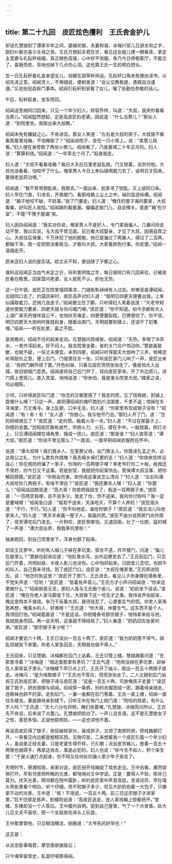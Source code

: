 ```yaml
---
---
---
```

title: 第二十九回　皮匠炫色攫利　王氏舍金护儿
---



却说孔慧娘到了谭家半年之间，婆媳欢娱，夫妻和谐，冰梅兴官儿日游太和之宇，厨妇仆厮亦喜少主母之贤。王氏方想起夫君在世，看见这女娃儿便一眼看真，拿定主意要与孔耘轩结姻，真正眼色高强，心中好不悦服。争乃今日停柩客厅，不能见了。喜极而悲，背地也掉下几点伤心泪。这也算王氏一生的明白想头。

忽一日孔耘轩备礼盒来望女儿，翁婿在碧草轩闲话。孔耘轩口角未免微劝读书，以绍先泽之意。绍闻灵人，不用细说，便躬身道：“岳父见教极是，愚婿自当谨遵。”又说些冠县衙门事体。绍闻引耘轩到家看了女儿，嘱了些勤俭恭敬的话儿。

午后，耘轩起身，坐车而回。

绍闻送至胡同口回来，只见一个年少妇人，娇容乔样，叫道：“大叔，我央你看看当票儿。”绍闻猛然想起，定是高皮匠的老婆。因说道：“什么当票儿？”那女人道：“到院里坐。我取出来大叔瞧。”

绍闻未免有嫌疑之心，不肯进去。那女人笑道：“左右是大叔的房子，大叔就不看看那屋里戏箱，不怕俺偷了？”绍闻进院子，坐在一只小凳上。说：“拿票儿我看。”妇人便在身旁取了两张小票儿。绍闻看了，乃是嘉靖二十年正月的。妇人说：“算算利钱。”绍闻道：“一年零五个月了。”起身就走。

妇人道：“大叔不看看戏箱？每日大天白日里老鼠乱跑，门又锁着，没奈何他。大叔也该看看，怕咬坏了什么。俺家男人今日上朱仙镇焵裁刀去了，说明日才回来。要捎老鼠药治哩。”

绍闻道：“我不曾带钥匙来，我取去。”一面出来，到家寻了钥匙，又上胡同口来。妇人早在门首，引进去，开南屋门。看那戏箱上尘土之中，端的鼠迹纵横。绍闻道：“箱子他咬不破，不妨事。”锁了门要走。妇人道：“俺住的屋子漏的要紧，大叔看看，好叫匠人收拾。”绍闻跟的看屋漏，偏偏走扇门儿，自会掩关。竟是“‘箱’在尔室”，不能“不愧于屋漏”矣。

妇人因向绍闻道：“我实对你说，俺家男人不是好人，专门拿我骗人。几番问你走动不曾，我以实说，与大叔不曾见面。前日看大叔娶亲，才见了大叔，因萌自荐之心。大叔往后保重，千万休犯了他的圈套。他已是骗过了两番人，得过了二百两，都输干净。我一定把势法看稳当，才敢叫大叔。大家看颜色行事。你走罢。”绍闻一溜烟走开。

原来这妇人说的是实话。趁丈夫不知，便自随了子都之心。

谁料这绍闻正当血气未定之日，际利害罔恤之年，每日胡同口有几回来往，已被皮匠看在眼里。回家盘问老婆，女人抵死不认，却也无奈。

这一日午错，皮匠正在院里墙阴乘凉，门缝影影绰绰有人过去。听嗽音是谭绍闻，出胡同口去了。约莫回来时，皮匠高声对妇人道：“我明日四更天便要出城，上朱仙镇取裁刀，还捎几张皮子。”绍闻便立住了脚。只听得妇人笑着说道：“大老爷知道你使裁刀要紧，四更天就与你闪城门哩。”皮匠道：“你不知道。如今京都有大人上湖广承天府锺祥县公干，也怕伏天难走，四更便要起程，巳牌便住了。你不信，明日四更天大炮响时我就起身，随着出南门。天明就要到镇上，还误不了赶集哩。”绍闻—一听在肚里，喜之不胜。

是夜晚间，绍闻不住的起来走动。孔慧娘问其缘故，绍闻道：“天热，多喝了冷茶水，一发作泻起来。好不闷人。我去院里坐着，省的关门合户惊动你。”慧娘虽聪敏，也就不疑，一任丈夫便宜。未到四更，绍闻只听得震天大炮响了三声，依稀还听得鼓乐之意，便上后门。门缝里往东一张，只听皮匠家门儿响了一声，皮匠出来说：“我把门朝外搭了罢。”月色如昼，只看见皮匠慌慌张张走了，像是怕大人出城，依旧锁城门意思。绍闻遂将自己后门开了，径向皮匠家来。开了外边搭儿，进门搭上里搭儿。直入其室，悄悄说道：“你休怕，我是里头院里大叔。”媟亵之语，何必细陈。

少顷，只听得皮匠叫门道：“你怎的又朝里搭了？我走的慌，忘了钱褡裢，到镇上盘缠什么哩？”只这一声，直把谭绍闻的魂吓跑到爪洼国里，千里不返；惊掉在东洋海里，万丈难寻。身上乱颤，口中无言。妇人道：“你家里有现成银子没有？”绍闻道：“有！有！有！”女人道：“你放心。我与他开门去。”那妇人开了门，道：“怎的把褡裢忘了？”皮匠道：“走的慌。敲着火寻一寻。”妇人道：“不过在那篓子上，你摸的去罢。”岂知皮匠胸有成竹，早把火刀、火石，摸在手中，一敲就着。把灯点上，只见谭绍闻蹲在墙角里，搐成一团儿。皮匠道：“那是谁？”妇人直答道：“谭大叔。”皮匠道：“你说不曾见面么？”一面说，一面早把绍闻衣服抢在怀中。

说道：“谭大叔呀！我们离乡人，在家靠父母，出门靠主人。你既读孔孟之书，必达周公之礼，为什么欺负作践俺？我去喊乡保打更的去！”妇人道：“你快休恁样没良心！你在南阳府骗了一家子，你得的一百两银子哩？李老爷打你二十板，疮痂还不曾好，你今日又干这事。若是到官，我就把你前案供出。管保谭大叔没事，把你解回原籍。”皮匠道：“你倒会厉害。依你说这事该怎么清白？”扫人道：“左右叫谭大叔给你几两银子，有啥不清白？”皮匠道：“我还要杀人哩！”妇人道：“你罢么！”绍闻战战兢说道：“高大哥！你若把我超生了，我送一百两银子来。”皮匠道：“一百两赏我哩，且不说多少。放走了你，你不送来，我向你讨账吗？我一定是要喊哩！”绍闻急口道：“我若不送来，天诛地灭，不算个人养的！”皮匠摇头道：“不行，不行。”妇人道：“你不叫他走，谁给你银子？”皮匠道：“我生法儿叫他家来人。”妇人道：“黑天半夜轰一屋子人，我嚣的慌。”皮匠不由分说把房门向外搭了，径至谭宅后门进去。一片狗咬，皮匠倒害怕，又退回来。壮了一壮胆，猛的喊了一声道：“谭大叔出恭，倒栽茅坑里啦！”

抽身跑回，到自己院里坐下，浑身也颤了起来。

却说王氏梦中，听的有人喊儿子掉在茅坑里。穿衣不迭，开开楼门，问道：“福儿在屋里么？”慧娘也起来应道：“他肚里水泻，出外边便宜去了。”王氏到后门，只见后门开着，月明如昼，半夜人影儿也没有。心中怕将起来。只因爱儿念切，也顾不的叫人，自己竟来寻找。到了皮匠门口，皮匠说：“大叔在俺家里。”王氏即进院去，说：“他怎的到这里？”皮匠开了房门，王氏进去，看见儿子赤身蹲在墙角里，不觉失声道：“哎哟！”皮匠道：“低着些声音儿。”王氏方才小声问绍闻道：“你来这里做什么？”绍闻俯首无言。那妇人竟与王氏搬个座儿，说道：“奶奶坐下说话。”皮匠道：“俺在你老人家马脚底下住，大叔做下这一号无才之事。我待说声张起来，俺这皮肉本不值钱，争乃干系着大叔。我待说忍了，心里委实气的慌。你老人家再思再想，俺离乡的人，好难呀！”王氏道：“你大哥，休要生气。这东西不是个人，我领回打他。”绍闻蹙眉道：“不是这话。你把隆泰号那宗银子，悄悄拿来给与他，我就脱身而回。再一会天明，这事就不得结局了。”妇人催道：“奶奶回去急紧的来。”皮匠道：“那宗银子多少呢？”

绍闻才要说六十两，王氏已说出一百五十两了。皮匠道：“我为奶奶惹不得气，胡乱将就些下来罢。你老人家急回去，天明我也做不得人。”

王氏回来，只见慧娘、冰梅都在后门上站着。王氏只管上楼。慧娘跟着问道：“在那里寻着？”冰梅道：“咱这里那里有茅坑？”王氏气道：“他倒没掉在茅坑里，却掉在人家尿盆子里头。”冰梅楼下早已点上灯，王氏开了抽斗，取出一百五十两银子就走。冰梅问：“是为啥取银子？”王氏也不答应，慌慌张张走了。二人又跟到后门站祝王氏到皮匠家，把银子递与皮匠道：“这是一百五十两，可放俺孩子走罢？”皮匠接了银子，把衣服掷与绍闻。绍闻穿一条裤，别的衣服团成一团，跟着母亲就走。连鞋袜也顾不的穿。走到后门，一妻一妾都在后门等着。王氏一直上楼，绍闻一直往东楼去。妻妾跟母亲到楼下。只听王中在角门上拍门道：“狗咬的怪紧，有什么歹人吗？”王氏道：“天七八分也将明，俺们坐着哩。”孔慧娘、冰梅究问所以，王氏先不肯说，后来说了点墨儿。孔慧娘把脸白了，一声儿没言语。这不是孔慧娘女子之性，善怒多恼，正是他聪明处。——这也讲他不着。

再说高皮匠得了银子，收拾破碎家伙，装成担子。又扭了南房的锁，把戏箱都打开。一来看见内边都是粗糙东西，无物可拿。二来想着我一个皮匠引着一个年少妇人，虽说是正经夫妻，只是老婆生得乔样，已扎眼；况且皮货箱儿，放着一百五十两银也就碍手，再拿这戏衣，事是必犯的。妇人也说：“你今生不如人，积个来生罢！”于是火速打点起身，也不知又往何处坑骗人家少年子弟去了。

天明时节，蔡湘知晓，来家对说，皮匠扭开戏箱提了戏衣走讫。王中去看，果然锁俱打坏。早有邻舍把昨晚的光景，都悄悄对王中学说。正是：要得人不知，除非己莫为。伏天光景，两邻都在院中露卧，听的皮匠家中声音高低，言语诧异，早在墙头黑影里看个明白，听个仔细。但不知银子多少，但见大奶奶抱着一大包子，只像拿不动的光景。王中道：“咳！不用说，一百五十两。前三日这宗银子才进家里。”忍不住顿足吞声，到楼院说道：“高皮匠逃走，连人家戏箱上锁都扭开。”堂楼、东楼却没一个人答应。王中腹内自明。侹到自己屋里，气了一个大发昏。赵大儿见丈夫不喜欢，把一个女娃放在床头上玩耍。

王中那里管他，只见眼泪横流，拍胸道：“大爷死的好早也！”

这正是：

从古忠臣事暗君，摩空直欲拨层云；

只今谏草留青史，私室吁嗟那得闻。